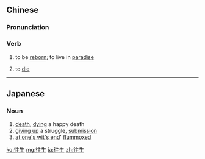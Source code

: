 ==Chinese==
{{zh-forms}}

===Pronunciation===
{{zh-pron
|m=wǎngshēng
|c=wong5 sang1
|mn=óng-seng
|cat=v
}}

===Verb===
{{zh-verb}}

# {{lb|zh|Buddhism}} to be [[reborn]]; to live in [[paradise]]
# {{lb|zh|euphemistic}} to [[die]]

----

==Japanese==
{{ja-kanjitab|往|生}}

===Noun===
{{ja-noun|おうじょう}}

# [[death]], [[dying]] a happy death
# [[giving up]] a struggle, [[submission]]
# [[at one's wit's end]]' [[flummoxed]]

[[ko:往生]]
[[mg:往生]]
[[ja:往生]]
[[zh:往生]]
